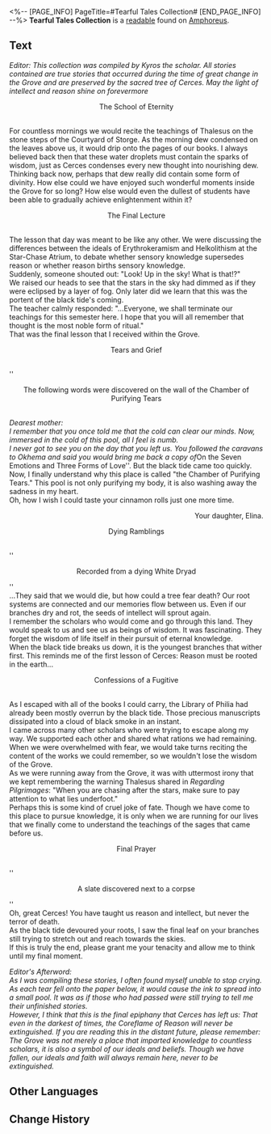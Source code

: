 <%-- [PAGE_INFO]
PageTitle=#Tearful Tales Collection#
[END_PAGE_INFO] --%>
{{Readable Infobox
|id           = 496
|partIds      = 190809
|title        = 
|image        = Item Tearful Tales Collection.png
|world        = Amphoreus
|parts        = 1
|author       = <!--to be added-->
|description  = A collection of true stories compiled by a scholar named Kyros from a time of great change in the Grove. They received their name from the constant tears that Kyros shed during compilation which made continuing their work extremely challenging.
|part1        = Tearful Tales Collection
|source1      = {{cx|Source missing}}
|characters   = 
|factions     = 
}}
'''Tearful Tales Collection''' is a [[readable]] found on [[Amphoreus]].
<!--
==Location==
{{Map Embed|<map name>|<marker id>}}
-->
==Text==
''Editor: This collection was compiled by Kyros the scholar. All stories contained are true stories that occurred during the time of great change in the Grove and are preserved by the sacred tree of Cerces. May the light of intellect and reason shine on forevermore''

<div align="center">The School of Eternity</div><br />For countless mornings we would recite the teachings of Thalesus on the stone steps of the Courtyard of Storge. As the morning dew condensed on the leaves above us, it would drip onto the pages of our books. I always believed back then that these water droplets must contain the sparks of wisdom, just as Cerces condenses every new thought into nourishing dew.<br />Thinking back now, perhaps that dew really did contain some form of divinity. How else could we have enjoyed such wonderful moments inside the Grove for so long? How else would even the dullest of students have been able to gradually achieve enlightenment within it?

<div align="center">The Final Lecture</div><br />The lesson that day was meant to be like any other. We were discussing the differences between the ideals of Erythrokeramism and Helkolithism at the Star-Chase Atrium, to debate whether sensory knowledge supersedes reason or whether reason births sensory knowledge.<br />Suddenly, someone shouted out: "Look! Up in the sky! What is that!?"<br />We raised our heads to see that the stars in the sky had dimmed as if they were eclipsed by a layer of fog. Only later did we learn that this was the portent of the black tide's coming.<br />The teacher calmly responded: "...Everyone, we shall terminate our teachings for this semester here. I hope that you will all remember that thought is the most noble form of ritual."<br />That was the final lesson that I received within the Grove.

<div align="center">Tears and Grief</div><br />''<div align="center">The following words were discovered on the wall of the Chamber of Purifying Tears</div>''<br />Dearest mother:<br />I remember that you once told me that the cold can clear our minds. Now, immersed in the cold of this pool, all I feel is numb.<br />I never got to see you on the day that you left us. You followed the caravans to Okhema and said you would bring me back a copy of ''On the Seven Emotions and Three Forms of Love''. But the black tide came too quickly.<br />Now, I finally understand why this place is called "the Chamber of Purifying Tears." This pool is not only purifying my body, it is also washing away the sadness in my heart.<br />Oh, how I wish I could taste your cinnamon rolls just one more time.<br /><div align="right">Your daughter, Elina.</div>

<div align="center">Dying Ramblings</div><br />''<div align="center">Recorded from a dying White Dryad</div>''<br />...They said that we would die, but how could a tree fear death? Our root systems are connected and our memories flow between us. Even if our branches dry and rot, the seeds of intellect will sprout again.<br />I remember the scholars who would come and go through this land. They would speak to us and see us as beings of wisdom. It was fascinating. They forget the wisdom of life itself in their pursuit of eternal knowledge.<br />When the black tide breaks us down, it is the youngest branches that wither first. This reminds me of the first lesson of Cerces: Reason must be rooted in the earth...

<div align="center">Confessions of a Fugitive</div><br />As I escaped with all of the books I could carry, the Library of Philia had already been mostly overrun by the black tide. Those precious manuscripts dissipated into a cloud of black smoke in an instant.<br />I came across many other scholars who were trying to escape along my way. We supported each other and shared what rations we had remaining. When we were overwhelmed with fear, we would take turns reciting the content of the works we could remember, so we wouldn't lose the wisdom of the Grove.<br />As we were running away from the Grove, it was with uttermost irony that we kept remembering the warning Thalesus shared in ''Regarding Pilgrimages'': "When you are chasing after the stars, make sure to pay attention to what lies underfoot."<br />Perhaps this is some kind of cruel joke of fate. Though we have come to this place to pursue knowledge, it is only when we are running for our lives that we finally come to understand the teachings of the sages that came before us.

<div align="center">Final Prayer</div><br />''<div align="center">A slate discovered next to a corpse</div>''<br />Oh, great Cerces! You have taught us reason and intellect, but never the terror of death.<br />As the black tide devoured your roots, I saw the final leaf on your branches still trying to stretch out and reach towards the skies.<br />If this is truly the end, please grant me your tenacity and allow me to think until my final moment.

''Editor's Afterword:''<br />''As I was compiling these stories, I often found myself unable to stop crying. As each tear fell onto the paper below, it would cause the ink to spread into a small pool. It was as if those who had passed were still trying to tell me their unfinished stories.''<br />''However, I think that this is the final epiphany that Cerces has left us: That even in the darkest of times, the Coreflame of Reason will never be extinguished. If you are reading this in the distant future, please remember: The Grove was not merely a place that imparted knowledge to countless scholars, it is also a symbol of our ideals and beliefs. Though we have fallen, our ideals and faith will always remain here, never to be extinguished.''

<!--
==Trivia==
* 
-->
==Other Languages==
{{Other Languages
|en   = Tearful Tales Collection
|zhs  = 垂泪集
|zht  = 垂淚集
|ja   = 落涙集
|ko   = 눈물집
|es   = Recopilación de historias lacrimógenas
|fr   = Recueil de contes larmoyants
|ru   = Собрание слезливых историй
|th   = ชุดบทความเคล้าน้ำตา
|vi   = Tuyển Tập Câu Chuyện Đầy Nước Mắt
|de   = Sammlung von tränenreichen Geschichten
|id   = Kumpulan Cerita Mengharukan
|pt   = Coleção de Contos Lamuriosos
}}

==Change History==
{{Change History|3.1}}